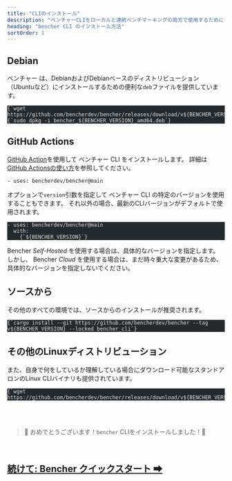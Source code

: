 ```yaml
---
title: "CLIのインストール"
description: "ベンチャーCLIをローカルと連続ベンチマーキングの両方で使用するためにインストールします"
heading: "bencher CLI のインストール方法"
sortOrder: 1
---
```



## Debian

ベンチャー は、DebianおよびDebianベースのディストリビューション（Ubuntuなど）にインストールするための便利な`deb`ファイルを提供しています。

<pre class="astro-code github-dark" style="background-color: rgb(36, 41, 46); overflow-x: auto;" tabindex="0" data-darkreader-inline-bgcolor=""><code><span class="line"><span style="color: rgb(225, 228, 232);" data-darkreader-inline-color="">{`wget https://github.com/bencherdev/bencher/releases/download/v${BENCHER_VERSION}/bencher_${BENCHER_VERSION}_amd64.deb`}</span></span>
<span class="line"><span style="color: rgb(225, 228, 232);" data-darkreader-inline-color="">{`sudo dpkg -i bencher_${BENCHER_VERSION}_amd64.deb`}</span></span></code></pre>

## GitHub Actions

[GitHub Action](https://github.com/marketplace/actions/bencher-cli)を使用して ベンチャー CLI をインストールします。
詳細は[GitHub Actionsの使い方](/docs/ja/how-to/github-actions/)を参照してください。

```
- uses: bencherdev/bencher@main
```

オプションで`version`引数を指定して ベンチャー CLI の特定のバージョンを使用することもできます。
それ以外の場合、最新のCLIバージョンがデフォルトで使用されます。

<pre class="astro-code github-dark" style="background-color: rgb(36, 41, 46); overflow-x: auto;" tabindex="0" data-darkreader-inline-bgcolor=""><code><span class="line"><span style="color: rgb(225, 228, 232);" data-darkreader-inline-color="">- uses: bencherdev/bencher@main</span></span>
<span class="line"><span style="color: rgb(225, 228, 232);" data-darkreader-inline-color="">  with:</span></span>
<span class="line"><span style="color: rgb(225, 228, 232);" data-darkreader-inline-color="">    {`${BENCHER_VERSION}`}</span></span></code></pre>

Bencher *Self-Hosted* を使用する場合は、具体的なバージョンを指定します。
しかし、 Bencher *Cloud* を使用する場合は、まだ時々重大な変更があるため、具体的なバージョンを指定しないでください。

## ソースから

その他のすべての環境では、ソースからのインストールが推奨されます。

<pre class="astro-code github-dark" style="background-color: rgb(36, 41, 46); overflow-x: auto;" tabindex="0" data-darkreader-inline-bgcolor=""><code><span class="line"><span style="color: rgb(225, 228, 232);" data-darkreader-inline-color="">{`cargo install --git https://github.com/bencherdev/bencher --tag v${BENCHER_VERSION} --locked bencher_cli`}</span></span></code></pre>

## その他のLinuxディストリビューション

また、自身で何をしているか理解している場合にダウンロード可能なスタンドアロンのLinux CLIバイナリも提供されています。

<pre class="astro-code github-dark" style="background-color: rgb(36, 41, 46); overflow-x: auto;" tabindex="0" data-darkreader-inline-bgcolor=""><code><span class="line"><span style="color: rgb(225, 228, 232);" data-darkreader-inline-color="">{`wget https://github.com/bencherdev/bencher/releases/download/v${BENCHER_VERSION}/bencher`}</span></span></code></pre>

<br/>
<br/>

> 🐰 おめでとうございます！<code>bencher</code> CLIをインストールしました！🎉

<br/>

<h2><a href="/docs/ja/tutorial/quick-start">続けて: Bencher クイックスタート ➡</a></h2>
